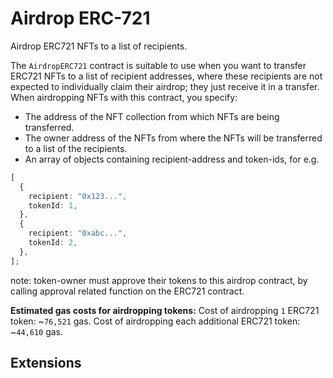 # Airdrop ERC-721


Airdrop ERC721 NFTs to a list of recipients.

The `AirdropERC721` contract is suitable to use when you want to transfer ERC721 NFTs to a list of recipient addresses, where these recipients are not expected to individually claim their airdrop; they just receive it in a transfer.
When airdropping NFTs with this contract, you specify:

- The address of the NFT collection from which NFTs are being transferred.
- The owner address of the NFTs from where the NFTs will be transferred to a list of the recipients.
- An array of objects containing recipient-address and token-ids, for e.g.

```typescript
[
  {
    recipient: "0x123...",
    tokenId: 1,
  },
  {
    recipient: "0xabc...",
    tokenId: 2,
  },
];
```

note: token-owner must approve their tokens to this airdrop contract, by calling approval related function on the ERC721 contract.

**Estimated gas costs for airdropping tokens:**
Cost of airdropping `1` ERC721 token: ~`76,521` gas. Cost of airdropping each additional ERC721 token: ~`44,610` gas.

## Extensions
